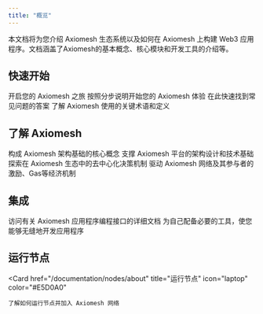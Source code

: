 ```yaml
---
title: "概览"
---
```


本文档将为您介绍 Axiomesh 生态系统以及如何在 Axiomesh 上构建 Web3 应用程序。文档涵盖了Axiomesh的基本概念、核心模块和开发工具的介绍等。

## 快速开始

<CardGroup cols={2}>
  <Card
    href="/documentation/getting-started/introduction/introduction.en"
    title="项目简介"
    icon="file-lines"
    color="#E5D0A0"
  >
    开启您的 Axiomesh 之旅
  </Card>
  <Card
    href="/documentation/getting-started/quick-start/quick_start.zh"
    title="快速开始"
    icon="book"
    color="#E5D0A0"
  >
    按照分步说明开始您的 Axiomesh 体验
  </Card>
 <Card
    href="/documentation/getting-started/faqs/document"
    title="FAQs"
    icon="cloud-question"
    color="#E5D0A0"
  >
    在此快速找到常见问题的答案
  </Card>
 <Card
    href="/documentation/getting-started/glossary/document"
    title="词汇表"
    icon="spell-check"
    color="#E5D0A0"
  >
    了解 Axiomesh 使用的关键术语和定义
  </Card>
   </CardGroup>


## 了解 Axiomesh

<CardGroup cols={2}>
  <Card
    href="/documentation/core-concepts/accounts"
    title="核心概念"
    icon="book-open"
    color="#E5D0A0"
  >
    构成 Axiomesh 架构基础的核心概念
  </Card>
  <Card
    href="/documentation/system-design/architecture-en"
    title="系统设计"
    icon="computer-classic"
    color="#E5D0A0"
  >
    支撑 Axiomesh 平台的架构设计和技术基础
  </Card>
 <Card
    href="/documentation/governance/overview"
    title="治理"
    icon="sitemap"
    color="#E5D0A0"
  >
    探索在 Axiomesh 生态中的去中心化决策机制
  </Card>
 <Card
    href="/documentation/economics/overview.en"
    title="经济"
    icon="coins"
    color="#E5D0A0"
  >
    驱动 Axiomesh 网络及其参与者的激励、Gas等经济机制
  </Card>
   </CardGroup>


## 集成

<CardGroup cols={2}>
  <Card
    href="/api-reference/jsonrpc/chainId"
    title="API"
    icon="cloud"
    color="#E5D0A0"
  >
    访问有关 Axiomesh 应用程序编程接口的详细文档
  </Card>
  <Card
    href="/sdks/sdks/java-sdk"
    title="SDKs"
    icon="boxes-stacked"
    color="#E5D0A0"
  >
    为自己配备必要的工具，使您能够无缝地开发应用程序
  </Card>
   </CardGroup>

## 运行节点

<Card
    href="/documentation/nodes/about"
    title="运行节点"
    icon="laptop"
    color="#E5D0A0"
>
    了解如何运行节点并加入 Axiomesh 网络
</Card>
